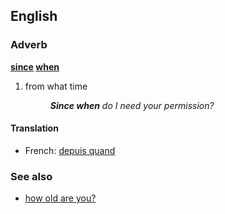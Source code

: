 ==English==

===Adverb===
'''[[since]] [[when]]'''
# from what time
#: '''''Since when''' do I need your permission?''

====Translation====
{{top}}
*French: [[depuis quand]]
{{bottom}}

===See also===
*[[how old are you?]]
